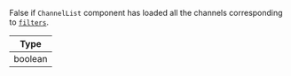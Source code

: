 False if `ChannelList` component has loaded all the channels corresponding to [`filters`](../../../core-components/channel_list.mdx#recommended-filters).

| Type |
| - |
| boolean |